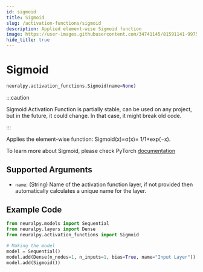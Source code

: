 ```yaml
---
id: sigmoid
title: Sigmoid
slug: /activation-functions/sigmoid
description: Applied element-wise Sigmoid function
image: https://user-images.githubusercontent.com/34741145/81591141-99752900-93d9-11ea-9ef6-cc2c68daaa19.png
hide_title: true
---
```


# Sigmoid

```python
neuralpy.activation_functions.Sigmoid(name=None)
```

:::caution

Sigmoid Activation Function is partially stable, can be used on any project, but in the future, it could change. In that case, it might break old code.

:::

Applies the element-wise function: Sigmoid(x)=σ(x)= 1/1+exp(−x).

To learn more about Sigmoid, please check PyTorch [documentation](https://pytorch.org/docs/stable/generated/torch.nn.Sigmoid.html#torch.nn.Sigmoid)

## Supported Arguments

- `name`: (String) Name of the activation function layer, if not provided then automatically calculates a unique name for the layer.

## Example Code

```python
from neuralpy.models import Sequential
from neuralpy.layers import Dense
from neuralpy.activation_functions import Sigmoid

# Making the model
model = Sequential()
model.add(Dense(n_nodes=1, n_inputs=1, bias=True, name="Input Layer"))
model.add(Sigmoid())
```
